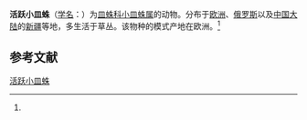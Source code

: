 {{Speciesbox
| name = 活跃小皿蛛
| status = 
| status_system = 
| image = 
| genus = Microlinyphia
| species = impigra
| authority = (Cambridge, 1871)<ref name='id13306'>{{cite web| url =http://www.bioinfo.cn/db05/BjdwSpecies.php?action=view&id=13306| title =活跃小皿蛛| work =《中国动物物种编目数据库》| publisher =中国科学院微生物研究所| author =中国科学院动物研究所| accessdate =2009-04-28| deadurl =yes| archiveurl =https://web.archive.org/web/20160305072938/http://www.bioinfo.cn/db05/BjdwSpecies.php?action=view&id=13306| archivedate =2016-03-05}}</ref>
}}

'''活跃小皿蛛'''（[[学名|学名]]：{{lang|la|''Microlinyphia impigra''}}）为[[皿蛛科|皿蛛科]][[小皿蛛属|小皿蛛属]]的动物。分布于[[欧洲|欧洲]]、[[俄罗斯|俄罗斯]]以及[[中国大陆|中国大陆]]的[[新疆|新疆]]等地，多生活于草丛。该物种的模式产地在欧洲。<ref name='id13306'/>

== 参考文献 ==
{{reflist}}

{{Wikispecies|Microlinyphia impigra}}
{{Taxonbar|from=Q2570998}}

[[Category:小皿蛛属|活跃小皿蛛]]


{{蜘蛛小作品}}
